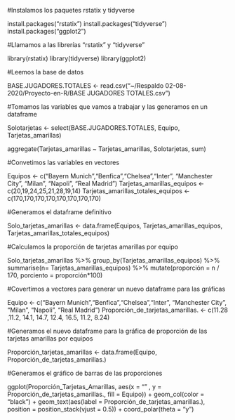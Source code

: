 #Instalamos los paquetes rstatix y tidyverse

install.packages("rstatix")
install.packages("tidyverse")
install.packages("ggplot2")

#Llamamos a las librerías "rstatix" y "tidyverse"

library(rstatix)
library(tidyverse)
library(ggplot2)

#Leemos la base de datos

BASE.JUGADORES.TOTALES <- read.csv("~/Respaldo 02-08-2020/Proyecto-en-R/BASE JUGADORES TOTALES.csv")

#Tomamos las variables que vamos a trabajar y las generamos en un dataframe

Solotarjetas <- select(BASE.JUGADORES.TOTALES, Equipo, Tarjetas_amarillas)

aggregate(Tarjetas_amarillas ~ Tarjetas_amarillas, Solotarjetas, sum)

#Convetimos las variables en vectores

Equipos <- c("Bayern Munich","Benfica","Chelsea","Inter", "Manchester City", "Milan", "Napoli", "Real Madrid")
Tarjetas_amarillas_equipos <- c(20,19,24,25,21,28,19,14)
Tarjetas_amarillas_totales_equipos <- c(170,170,170,170,170,170,170,170)

#Generamos el dataframe definitivo

Solo_tarjetas_amarillas <- data.frame(Equipos, Tarjetas_amarillas_equipos, Tarjetas_amarillas_totales_equipos)

#Calculamos la proporción de tarjetas amarillas por equipo 

Solo_tarjetas_amarillas %>% 
  group_by(Tarjetas_amarillas_equipos) %>% 
  summarise(n= Tarjetas_amarillas_equipos) %>% 
  mutate(proporción = n / 170, porciento = proporción*100)

#Covertimos a vectores para generar un nuevo dataframe para las gráficas

Equipo <- c("Bayern Munich","Benfica","Chelsea","Inter", "Manchester City", "Milan", "Napoli", "Real Madrid")
Proporción_de_tarjetas_amarillas. <- c(11.28 ,11.2, 14.1, 14.7, 12.4, 16.5, 11.2, 8.24)

#Generamos el nuevo dataframe para la gráfica de proporción de las tarjetas amarillas por equipos

Proporción_tarjetas_amarillas <- data.frame(Equipo, Proporción_de_tarjetas_amarillas.)

#Generamos el gráfico de barras de las proporciones

ggplot(Proporción_Tarjetas_Amarillas, aes(x = "" , y = Proporción_de_tarjetas_amarillas., fill = Equipo)) +
  geom_col(color = "black") +
  geom_text(aes(label = Proporción_de_tarjetas_amarillas.),
            position = position_stack(vjust = 0.5)) +
  coord_polar(theta = "y") 
